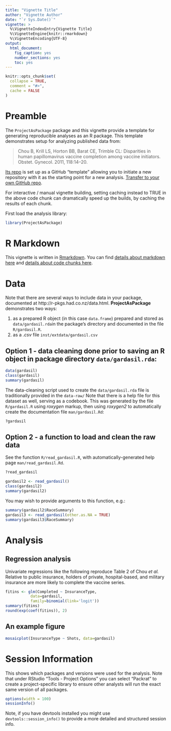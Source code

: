 ```yaml
---
title: "Vignette Title"
author: "Vignette Author"
date: "`r Sys.Date()`"
vignette: >
  %\VignetteIndexEntry{Vignette Title}
  %\VignetteEngine{knitr::rmarkdown}
  %\VignetteEncoding{UTF-8}
output: 
  html_document: 
    fig_caption: yes
    number_sections: yes
    toc: yes
---
```



```r
knitr::opts_chunk$set(
  collapse = TRUE,
  comment = "#>",
  cache = FALSE
)
```

# Preamble

The `ProjectAsPackage` package and this vignette provide a template for generating reproducible analyses as an R package. This template demonstrates setup for analyzing published data from:

> Chou B, Krill LS, Horton BB, Barat CE, Trimble CL:
> Disparities in human papillomavirus vaccine completion among
> vaccine initiators. Obstet. Gynecol. 2011, 118:14–20.


[Its repo](https://www.github.com/waldronlab/ProjectAsPackage) is set up as a GitHub "template" allowing you to initiate a new repository with it as the starting point for a new analysis. [Transfer to your own GitHub repo](https://github.com/waldronlab/ProjectAsPackage/generate).

For interactive / manual vignette building, setting caching instead to TRUE 
in the above code chunk can dramatically speed up the builds, by caching the results of each chunk. 

First load the analysis library:
```r
library(ProjectAsPackage)
```

# R Markdown

This vignette is
written in [Rmarkdown](http://rmarkdown.rstudio.com). You can find [details
about markdown here](http://rmarkdown.rstudio.com/authoring_basics.html) and
[details about code chunks
here](http://rmarkdown.rstudio.com/authoring_rcodechunks.html).

# Data

Note that there are several ways to include data in your package, documented at 
http://r-pkgs.had.co.nz/data.html. 
**ProjectAsPackage** demonstrates two ways:

1. as a prepared R object (in this case `data.frame`) prepared and stored as `data/gardasil.rda`in the package's directory and documented in the file `R/gardasil.R`.
2. as a *.csv* file `inst/extdata/gardasil.csv`

## Option 1 - data cleaning done prior to saving an R object in package directory `data/gardasil.rda`:

```r
data(gardasil)
class(gardasil)
summary(gardasil)
```

The data-cleaning script used to create the `data/gardasil.rda` file is traditionally provided in the `data-raw/` Note that there is a help file for this dataset as well, serving as a codebook. This was generated by the file `R/gardasil.R` using *roxygen* markup, then using *roxygen2* to automatically create the documentation file `man/gardasil.Rd`:

```r
?gardasil
```

## Option 2 - a function to load and clean the raw data

See the function `R/read_gardasil.R`, with automatically-generated help page `man/read_gardasil.Rd`.

```r
?read_gardasil
```

```r
gardasil2 <- read_gardasil()
class(gardasil2)
summary(gardasil2)
```

You may wish to provide arguments to this function, e.g.:
```r
summary(gardasil2$RaceSummary)
gardasil3 <- read_gardasil(other.as.NA = TRUE)
summary(gardasil3$RaceSummary)
```

# Analysis

## Regression analysis

Univariate regressions like the following reproduce Table 2 of Chou *et al.* Relative to public insurance, holders of private, hospital-based, and military insurance are more likely to complete the vaccine series.

```r
fitins <- glm(Completed ~ InsuranceType,
           data=gardasil,
           family=binomial(link='logit'))
summary(fitins)
round(exp(coef(fitins)), 2)
```


## An example figure

```r
mosaicplot(InsuranceType ~ Shots, data=gardasil)
```


# Session Information

This shows which packages and versions were used for the analysis. Note that under
RStudio "Tools - Project Options" you can select "Packrat" to create a project-specific
library to ensure other analysts will run the exact same version of all packages.

```r
options(width = 100)
sessionInfo()
```

Note, if you have devtools installed you might use `devtools::session_info()` to provide a more detailed and structured session info.

